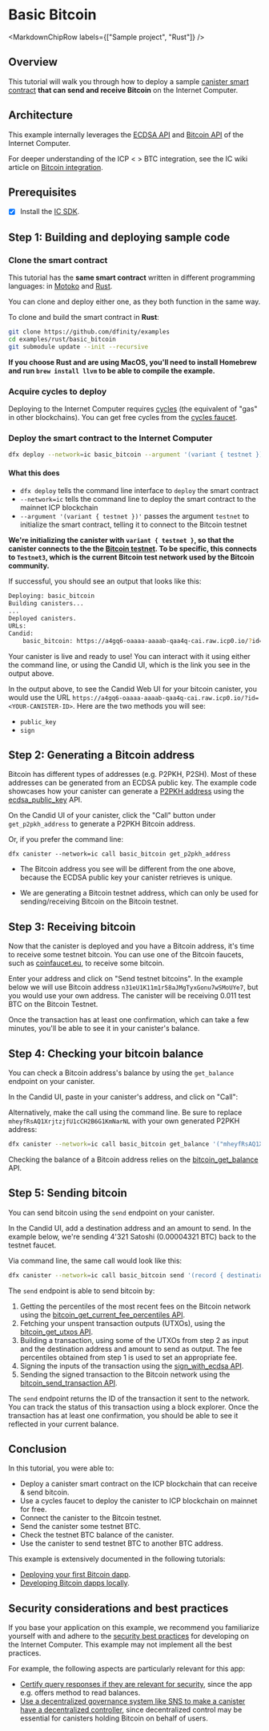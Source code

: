 
# Basic Bitcoin 

<MarkdownChipRow labels={["Sample project", "Rust"]} />

## Overview 
This tutorial will walk you through how to deploy a sample [canister smart contract](https://wiki.internetcomputer.org/wiki/Canister_smart_contract) **that can send and receive Bitcoin** on the Internet Computer.

## Architecture

This example internally leverages the [ECDSA API](https://internetcomputer.org/docs/current/references/ic-interface-spec/#ic-ecdsa_public_key)
and [Bitcoin API](https://internetcomputer.org/docs/current/references/ic-interface-spec/#ic-bitcoin-api) of the Internet Computer.

For deeper understanding of the ICP < > BTC integration, see the IC wiki article on [Bitcoin integration](https://wiki.internetcomputer.org/wiki/Bitcoin_Integration).

## Prerequisites

* [x] Install the [IC SDK](https://internetcomputer.org/docs/current/developer-docs/setup/install/index.mdx).

## Step 1: Building and deploying sample code

### Clone the smart contract

This tutorial has the **same smart contract** written in different programming languages: in [Motoko](https://internetcomputer.org/docs/current/developer-docs/backend/motoko/index.md) and [Rust](https://internetcomputer.org/docs/current/developer-docs/backend/rust/index.md).

You can clone and deploy either one, as they both function in the same way.

To clone and build the smart contract in **Rust**:

```bash
git clone https://github.com/dfinity/examples
cd examples/rust/basic_bitcoin
git submodule update --init --recursive
```

**If you choose Rust and are using MacOS, you'll need to install Homebrew and run `brew install llvm` to be able to compile the example.**

### Acquire cycles to deploy

Deploying to the Internet Computer requires [cycles](https://internetcomputer.org/docs/current/developer-docs/setup/cycles) (the equivalent of "gas" in other blockchains). You can get free cycles from the [cycles faucet](https://internetcomputer.org/docs/current/developer-docs/setup/cycles/cycles-faucet.md).

### Deploy the smart contract to the Internet Computer

```bash
dfx deploy --network=ic basic_bitcoin --argument '(variant { testnet })'
```

#### What this does
- `dfx deploy` tells the command line interface to `deploy` the smart contract
- `--network=ic` tells the command line to deploy the smart contract to the mainnet ICP blockchain
- `--argument '(variant { testnet })'` passes the argument `testnet` to initialize the smart contract, telling it to connect to the Bitcoin testnet

**We're initializing the canister with `variant { testnet }`, so that the canister connects to the the [Bitcoin testnet](https://en.bitcoin.it/wiki/Testnet). To be specific, this connects to `Testnet3`, which is the current Bitcoin test network used by the Bitcoin community.**


If successful, you should see an output that looks like this:

```bash
Deploying: basic_bitcoin
Building canisters...
...
Deployed canisters.
URLs:
Candid:
    basic_bitcoin: https://a4gq6-oaaaa-aaaab-qaa4q-cai.raw.icp0.io/?id=<YOUR-CANISTER-ID>
```

Your canister is live and ready to use! You can interact with it using either the command line, or using the Candid UI, which is the link you see in the output above.

In the output above, to see the Candid Web UI for your bitcoin canister, you would use the URL `https://a4gq6-oaaaa-aaaab-qaa4q-cai.raw.icp0.io/?id=<YOUR-CANISTER-ID>`. Here are the two methods you will see:

* `public_key`
* `sign`

## Step 2: Generating a Bitcoin address

Bitcoin has different types of addresses (e.g. P2PKH, P2SH). Most of these
addresses can be generated from an ECDSA public key. The example code
showcases how your canister can generate a [P2PKH address](https://en.bitcoin.it/wiki/Transaction#Pay-to-PubkeyHash) using the [ecdsa_public_key](https://internetcomputer.org/docs/current/references/ic-interface-spec/#ic-ecdsa_public_key) API.

On the Candid UI of your canister, click the "Call" button under `get_p2pkh_address` to
generate a P2PKH Bitcoin address.

Or, if you prefer the command line:

    dfx canister --network=ic call basic_bitcoin get_p2pkh_address

* The Bitcoin address you see will be different from the one above, because the
  ECDSA public key your canister retrieves is unique.

* We are generating a Bitcoin testnet address, which can only be
used for sending/receiving Bitcoin on the Bitcoin testnet.


## Step 3: Receiving bitcoin

Now that the canister is deployed and you have a Bitcoin address, it's time to receive
some testnet bitcoin. You can use one of the Bitcoin faucets, such as [coinfaucet.eu](https://coinfaucet.eu),
to receive some bitcoin.

Enter your address and click on "Send testnet bitcoins". In the example below we will use Bitcoin address `n31eU1K11m1r58aJMgTyxGonu7wSMoUYe7`, but you would use your own address. The canister will be receiving 0.011 test BTC on the Bitcoin Testnet.

Once the transaction has at least one confirmation, which can take a few minutes,
you'll be able to see it in your canister's balance.

## Step 4: Checking your bitcoin balance

You can check a Bitcoin address's balance by using the `get_balance` endpoint on your canister.

In the Candid UI, paste in your canister's address, and click on "Call":

Alternatively, make the call using the command line. Be sure to replace `mheyfRsAQ1XrjtzjfU1cCH2B6G1KmNarNL` with your own generated P2PKH address:

```bash
dfx canister --network=ic call basic_bitcoin get_balance '("mheyfRsAQ1XrjtzjfU1cCH2B6G1KmNarNL")'
```

Checking the balance of a Bitcoin address relies on the [bitcoin_get_balance](https://internetcomputer.org/docs/current/references/ic-interface-spec/#ic-bitcoin_get_balance) API.

## Step 5: Sending bitcoin

You can send bitcoin using the `send` endpoint on your canister.

In the Candid UI, add a destination address and an amount to send. In the example
below, we're sending 4'321 Satoshi (0.00004321 BTC) back to the testnet faucet.

Via command line, the same call would look like this:

```bash
dfx canister --network=ic call basic_bitcoin send '(record { destination_address = "tb1ql7w62elx9ucw4pj5lgw4l028hmuw80sndtntxt"; amount_in_satoshi = 4321; })'
```

The `send` endpoint is able to send bitcoin by:

1. Getting the percentiles of the most recent fees on the Bitcoin network using the [bitcoin_get_current_fee_percentiles API](https://internetcomputer.org/docs/current/references/ic-interface-spec/#ic-bitcoin_get_current_fee_percentiles).
2. Fetching your unspent transaction outputs (UTXOs), using the [bitcoin_get_utxos API](https://internetcomputer.org/docs/current/references/ic-interface-spec/#ic-bitcoin_get_utxos).
3. Building a transaction, using some of the UTXOs from step 2 as input and the destination address and amount to send as output.
   The fee percentiles obtained from step 1 is used to set an appropriate fee.
4. Signing the inputs of the transaction using the [sign_with_ecdsa API](https://internetcomputer.org/docs/current/references/ic-interface-spec/#ic-sign_with_ecdsa).
5. Sending the signed transaction to the Bitcoin network using the [bitcoin_send_transaction API](https://internetcomputer.org/docs/current/references/ic-interface-spec/#ic-bitcoin_send_transaction).

The `send` endpoint returns the ID of the transaction it sent to the network.
You can track the status of this transaction using a block explorer. Once the
transaction has at least one confirmation, you should be able to see it
reflected in your current balance.

## Conclusion

In this tutorial, you were able to:

* Deploy a canister smart contract on the ICP blockchain that can receive & send bitcoin.
* Use a cycles faucet to deploy the canister to ICP blockchain on mainnet for free.
* Connect the canister to the Bitcoin testnet.
* Send the canister some testnet BTC.
* Check the testnet BTC balance of the canister.
* Use the canister to send testnet BTC to another BTC address. 

This example is extensively documented in the following tutorials:

* [Deploying your first Bitcoin dapp](https://internetcomputer.org/docs/current/samples/deploying-your-first-bitcoin-dapp).
* [Developing Bitcoin dapps locally](https://internetcomputer.org/docs/current/developer-docs/integrations/bitcoin/local-development).

## Security considerations and best practices

If you base your application on this example, we recommend you familiarize yourself with and adhere to the [security best practices](https://internetcomputer.org/docs/current/references/security/) for developing on the Internet Computer. This example may not implement all the best practices.

For example, the following aspects are particularly relevant for this app:
* [Certify query responses if they are relevant for security](https://internetcomputer.org/docs/current/references/security/general-security-best-practices#certify-query-responses-if-they-are-relevant-for-security), since the app e.g. offers method to read balances.
* [Use a decentralized governance system like SNS to make a canister have a decentralized controller](https://internetcomputer.org/docs/current/references/security/rust-canister-development-security-best-practices#use-a-decentralized-governance-system-like-sns-to-make-a-canister-have-a-decentralized-controller), since decentralized control may be essential for canisters holding Bitcoin on behalf of users.
